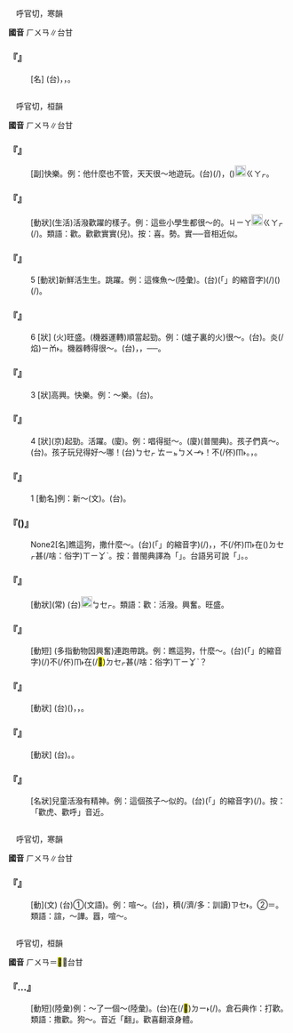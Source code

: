
=={{ruby|<mark>&#xf9844;</mark>|ㄏㄨㄢ}}==

　呼官切，寒韻

'''國音''' <rt>ㄏㄨㄢ</rt>∥台甘

    

==='''『{{ruby|<mark>&#xf9844;</mark>|ㄏㄨㄢ}}』'''===
: [名] (台){{ruby|野|ㄧㄚˋ}}{{ruby|獸|ㄒㄧㄨ˪}}，{{ruby|形|ㄏㄧㄥˊ}}{{ruby|像|ㄑㄧㆧ˫}}{{ruby|/|ㄑㄧㆫ˫}}{{ruby|豬|ㄉㄨ}}{{ruby|/|ㄉㄧ}}，{{ruby|毛|ㄇㆦ}}{{ruby|/|ㄇㆭˊ}}{{ruby|可|ㄎㄜˋ}}{{ruby|以|ㄧˋ}}{{ruby|做|ㄗㄨㆤ˪}}{{ruby|/|ㄗㄜ˪}}{{ruby|筆|ㄅㄧㆵ}}。
    

=={{ruby|歡|ㄏㄨㄢ}}==

　呼官切，桓韻

'''國音''' <rt>ㄏㄨㄢ</rt>∥台甘

    

==='''『{{ruby|歡|ㄏㄨㄢ}}{{ruby|樂|ㄌㄜˋ}}』'''===
: [副]快樂。例：他什麼也不管，天天很～地遊玩。(台){{ruby|伊|ㄧ}}{{ruby|攏|ㄌㆲˋ}}{{ruby|無|ㆠㄜˊ}}{{ruby|管|ㄍㄨㄢˋ}}(/{{ruby|插|ㄘㄚㆴ}}){{ruby|半|ㄅㄨㆩ˪}}{{ruby|項|ㄏㄤ˫}}，({{ruby|一|ㄐㄧㆵ ͘}}{{ruby|日|ㆢㄧㆵ ͘}}{{ruby|/|ㄌㄧㆵ ͘}}{{ruby|食|ㄐㄧㄚㆷ ͘}}{{ruby|飽|ㄅㄚˋ}}){{ruby|<mark>&#xffae6;</mark>|ㄑㄧㆵ}}{{ruby|<mark>&#xffaec;</mark>|ㄊㄜˊ}}[[File:fa42.png|20px]]<rt>ㄍㄚㆷ</rt>{{ruby|誠|ㄐㄧㆩˊ}}{{ruby|樂|ㄌㄚ}}{{ruby|天|ㄊㄧㄢ}}。
    

==='''『{{ruby|歡|ㄏㄨㄢ}}{{ruby|勢|·ㄕˋ}}』'''===
: [動狀](生活)活潑歡躍的樣子。例：這些小學生都很～的。{{ruby|(台)|ㄉㆱㆴ ͘}}<rt>ㄐㄧㄚ</rt>{{ruby|丌|ㆤ}}{{ruby|學|ㄏㄚㆶ ͘}}{{ruby|生|ㄒㄧㄥ}}{{ruby|仔|ㄚ}}{{ruby|攏|ㄌㆲˋ}}{{ruby|歡|ㄏㄨㆩ}}{{ruby|喜|ㄏㄧˋ}}[[File:fa42.png|20px]]<rt>ㄍㄚㆷ</rt>{{ruby|蹼|ㄆㆦㆶ}}{{ruby|蹼|ㄆㆦㆶ}}(/{{ruby|咈|ㄆㄨㆵ ͘}}{{ruby|咈|ㄆㄨㆵ ͘}}){{ruby|跳|ㄊㄧㄠ˪}}。類語：歡{{ruby|實|·ㄕˊ}}。歡歡實實(兒)。按：喜。勢。實──音相近似。
    

==='''『{{ruby|歡|ㄏㄨㄢ}}』'''===
:5  [動狀]新鮮活生生。跳躍。例：這條魚～(陸彙)。(台){{ruby|<mark>&#xffb50;</mark>|ㄐㄧㆵ}}(「{{ruby|此|ㄐㄧˋ}}{{ruby|一|ㄐㄧㆵ ͘}}」的縮音字)(/{{ruby|此|ㄐㄧㆵ}}){{ruby|尾|ㆠㆤˋ}}{{ruby|/|ㆠㄨㆤˋ}}{{ruby|魚|ㄏㄧˊ}}({{ruby|新|ㄒㄧㄣ}}{{ruby|鮮|ㄒㄧㄢ}}){{ruby|活|ㄨㄚㆷ ͘}}{{ruby|跳|ㄊㄧㄠ˪}}{{ruby|跳|ㄊㄧㄠ˪}}(/{{ruby|咈|ㄆㄨㆵ ͘}}{{ruby|咈|ㄆㄨㆵ ͘}}{{ruby|跳|ㄊㄧㄠ˪}})。
    

==='''『{{ruby|歡|ㄏㄨㄢ}}』'''===
:6  [狀] (火)旺盛。(機器運轉)順當起勁。例：(爐子裏的火)很～。(台){{ruby|誠|ㄐㄧㆩˊ}}{{ruby|旺|ㆲ˫}}。炎(/焰)<rt>ㄧㆰ˫</rt>。機器轉得很～。(台){{ruby|機|ㄍㄧ}}{{ruby|器|ㄎㄧ˪}}{{ruby|轉|ㄉㆭˋ}}{{ruby|<mark>&#xffa42;</mark>|ㄍㄚㆷ}}{{ruby|真|ㄐㄧㄣ}}{{ruby|緊|ㄍㄧㄣˋ}}，{{ruby|順|ㄙㄨㄣ˫}}{{ruby|勢|ㄙㆤ˪}}，{{ruby|好|ㄏㄜˋ}}{{ruby|勢|ㄙㆤ˪}}──{{ruby|<mark>&#xffa55;</mark>|ㆣㄠˊ}}{{ruby|轉|ㄉㆭˋ}}。
    

==='''『{{ruby|歡|ㄏㄨㄢ}}』'''===
:3  [狀]高興。快樂。例：～樂。(台){{ruby|歡|ㄏㄨㆩ}}{{ruby|喜|ㄏㄧˋ}}。
    

==='''『{{ruby|歡|ㄏㄨㄢ}}』'''===
:4  [狀](京)起勁。活躍。(廈){{ruby|綿|ㄇㄧˊ}}。例：唱得挺～。(廈){{ruby|唱|ㄑㄧㆧ˪}}{{ruby|/|ㄑㄧㆫ˪}}{{ruby|甲|ㄍㄚㆷ}}{{ruby|真|ㄐㄧㄣ}}{{ruby|綿|ㄇㄧˊ}}(普閩典)。孩子們真～。(台){{ruby|<mark>&#xffb51;</mark>|ㆣㄧㄣˋ}}{{ruby|仔|ㄚ}}{{ruby|<mark>&#xf99c8;</mark>|ㄑㄧㄚㆶ ͘}}{{ruby|<mark>&#xf99c8;</mark>|ㄑㄧㄚㆶ ͘}}{{ruby|跳|ㄉㄧㄜˊ}}{{ruby|真|ㄐㄧㄣ}}{{ruby|歡|ㄏㄨㆩ}}{{ruby|喜|ㄏㄧˋ}}。孩子玩兒得好～哪！(台){{ruby|<mark>&#xffb51;</mark>|ㆣㄧㄣˋ}}{{ruby|仔|ㄗㄨㄟˇ}}<rt>ㄅㆤㆷ ͘</rt><rt>ㄊㄧㆵ</rt>{{ruby|<mark>&#xffaec;</mark>|ㄊㄜˊ}}{{ruby|<mark>&#xffa42;</mark>|ㄍㄚㆷ}}{{ruby|足|ㄐㄧㆦㆶ}}{{ruby|歡|ㄏㄨㆩ}}{{ruby|喜|ㄏㄧˋ}}<rt>ㄅㄨㆪ˫</rt>{{ruby|·|ㆦ}}！{{ruby|歡|ㄏㄨㆩ}}{{ruby|喜|ㄏㄧˋ}}{{ruby|<mark>&#xffa42;</mark>|ㄍㄚㆷ}}不(/伓)<rt>ㆬ˫</rt>{{ruby|知|ㄗㄞ}}{{ruby|人|ㄌㄤˊ}}{{ruby|去|ㄎㄧ˪}}。{{ruby|迷|ㆠㄧˊ}}{{ruby|/|ㆠㆤˊ}}{{ruby|去|ㄎㄧ˪}}，{{ruby|入|ㆢㄧㆴ ͘}}{{ruby|/|ㄌㄧㆴ}}{{ruby|神|ㄒㄧㄣˊ}}{{ruby|去|ㄎㄧ˪}}。
    

==='''『{{ruby|歡|ㄏㄨㄢ}}』'''===
:1  [動名]例：新～(文)。(台){{ruby|謂|ㄨㄧ˫}}{{ruby|新|ㄒㄧㄣ}}{{ruby|相|ㄒㄧㆲ}}{{ruby|愛|ㄞ˪}}{{ruby|丌|ㆤ}}{{ruby|人|ㄌㄤˊ}}。
    

==='''『{{ruby|歡|ㄏㄨㄢ}}({{ruby|兒|ㄦ}})』'''===
: None2[名]瞧這狗，撒什麼～。(台){{ruby|汝|ㄌㄧˋ}}{{ruby|看|ㄎㄨㆩ˪}}{{ruby|<mark>&#xffb50;</mark>|ㄐㄧㆵ}}(「{{ruby|此|ㄐㄧˋ}}{{ruby|一|ㄐㄧㆵ ͘}}」的縮音字)(/{{ruby|此|ㄐㄧㆵ}}){{ruby|隻|ㄐㄧㄚㆷ}}{{ruby|狗|ㄍㄠˋ}}，{{ruby|撲|ㄆㆦㆶ ͘}}{{ruby|撲|ㄆㆦㆶ ͘}}{{ruby|跳|ㄊㄧㄠ˪}}，不(/伓)<rt>ㆬ˫</rt>{{ruby|知|ㄗㄞ}}在({{ruby|/|ㄍㆧ˪}})<rt>ㄉㆤㆷ</rt>{{ruby|歡|ㄏㄨㆩ}}{{ruby|喜|ㄏㄧˋ}}甚(/啥：俗字)<rt>ㄒㄧㆩˋ</rt>{{ruby|貨|ㄏㆤ˪}}{{ruby|/|ㄏㄨㆤ˪}}。按：普閩典譯為「{{ruby|<mark>&#xf99c8;</mark>|ㄑㄧㆤㆶ ͘}}{{ruby|<mark>&#xf99c8;</mark>|ㄑㄧㆤㆶ ͘}}{{ruby|跳|ㄊㄧㄠ˪}}」。台語另可說「{{ruby|<mark>&#xf99c8;</mark>|ㄑㄧㄚㆶ ͘}}{{ruby|<mark>&#xf99c8;</mark>|ㄑㄧㄚㆶ ͘}}{{ruby|跳|ㄉㄧㄜˊ}}」。{{ruby|踔|ㄑㄧㄚㆶ ͘}}{{ruby|踔|ㄑㄧㄚㆶ ͘}}{{ruby|跳|ㄉㄧㄜˊ}}。
    

==='''『{{ruby|歡|ㄏㄨㄢ}}{{ruby|天|ㄊㄧㄢ}}{{ruby|喜|ㄒㄧˇ}}{{ruby|地|ㄉㄧˋ}}』'''===
: [動狀](常) (台){{ruby|歡|ㄏㄨㆩ}}{{ruby|喜|ㄏㄧˋ}}{{ruby|<mark>&#xffa42;</mark>|ㄍㄚㆷ}}[[File:fa49.png|20px]]<rt>ㆠㆤㆷ</rt>{{ruby|/|ㆠㄨㆤㆷ}}{{ruby|趴|ㄅㆤㆷ}}{{ruby|起|·ㄎㄧˋ}}{{ruby|來|·ㄌㄞˊ}}{{ruby|跳|ㄊㄧㄠ˪}}。類語：歡：活潑。興奮。旺盛。
    

==='''『{{ruby|撒|ㄙㄚ}}{{ruby|歡|ㄏㄨㄢ}}{{ruby|兒|ㄦ}}』'''===
: [動短] (多指動物因興奮)連跑帶跳。例：瞧這狗，{{ruby|～|ㄙㄚ}}什麼～。(台){{ruby|汝|ㄌㄧˋ}}{{ruby|看|ㄎㄨㆩ˪}}{{ruby|<mark>&#xffb50;</mark>|ㄐㄧㆵ}}(「{{ruby|此|ㄐㄧˋ}}{{ruby|一|ㄐㄧㆵ ͘}}」的縮音字)(/{{ruby|此|ㄐㄧㆵ}}){{ruby|隻|ㄐㄧㄚㆷ}}{{ruby|狗|ㄍㄠˋ}}{{ruby|咈|ㄆㄨㆵ ͘}}{{ruby|咈|ㄆㄨㆵ ͘}}{{ruby|跳|ㄊㄧㄠ˪}}不(/伓)<rt>ㆬ˫</rt>{{ruby|知|ㄗㄞ}}在(/<mark>&#xf9549;</mark>)<rt>ㄉㆤㆷ</rt>{{ruby|歡|ㄏㄨㆩ}}{{ruby|喜|ㄏㄧˋ}}甚(/啥：俗字)<rt>ㄒㄧㆩˋ</rt>{{ruby|/|ㄙㆩ}}{{ruby|麼|ㄇㄧㆷ}}？
    

==='''『{{ruby|歡|ㄏㄨㄢ}}{{ruby|蹦|ㄅㄥˋ}}{{ruby|亂|ㄌㄨㄢˋ}}{{ruby|跳|ㄊㄧㄠˋ}}』'''===
: [動狀] (台)({{ruby|<mark>&#xffb51;</mark>|ㆣㄧㄣˋ}}{{ruby|孲|ㄚˋ}}){{ruby|活|ㄏㄨㄚㆵ ͘}}{{ruby|潑|ㄆㄨㄚㆵ}}{{ruby|蹼|ㄆㆦㆶ ͘}}{{ruby|蹼|ㄆㆦㆶ ͘}}{{ruby|跳|ㄊㄧㄠ˪}}，{{ruby|<mark>&#xf8fc2;</mark>|ㄆㄨㆵ ͘}}{{ruby|<mark>&#xf8fc2;</mark>|ㄆㄨㆵ ͘}}{{ruby|跳|ㄊㄧㄠ˪}}，{{ruby|骹|ㄎㄚ}}{{ruby|鬆|ㄙㄤ}}{{ruby|手|ㄑㄧㄨˋ}}{{ruby|弄|ㄌㄤ˫}}。
    

==='''『{{ruby|喜|ㄒㄧˇ}}{{ruby|歡|·ㄏㄨㄢ}}』'''===
: [動狀] (台){{ruby|有|ㄨ˫}}{{ruby|合|ㄍㄚㆷ}}{{ruby|意|ㄧ˪}}。{{ruby|感|ㄍㆰˋ}}{{ruby|覺|ㄍㄚㆶ}}{{ruby|興|ㄏㄧㄥ˪}}{{ruby|趣|ㄘㄨ˪}}。
    

==='''『{{ruby|歡|ㄏㄨㄢ}}{{ruby|虎|ㄏㄨˇ}}{{ruby|兒|ㄦ}}』'''===
: [名狀]兒童活潑有精神。例：這個孩子～似的。(台){{ruby|<mark>&#xffb50;</mark>|ㄐㄧㆵ}}(「{{ruby|此|ㄐㄧˋ}}{{ruby|一|ㄐㄧㆵ ͘}}」的縮音字)(/{{ruby|此|ㄐㄧㆵ}}){{ruby|個|ㆤˊ}}{{ruby|<mark>&#xffb51;</mark>|ㆣㄧㄣˋ}}{{ruby|仔|ㄚ}}{{ruby|蹼|ㄆㆦㆶ ͘}}{{ruby|蹼|ㄆㆦㆶ ͘}}{{ruby|跳|ㄊㄧㄠ˪}}{{ruby|恰|ㄍㄚㆷ}}{{ruby|那|ㄋㄚˋ}}{{ruby|虎|ㄏㆦˋ}}{{ruby|仔|ㄚ}}{{ruby|囝|ㄍㆩˋ}}{{ruby|/|ㄍㄧㆩˋ}}。按：「歡虎、歡呼」音近。
    

=={{ruby|讙|ㄏㄨㄢ}}==

　呼官切，寒韻

'''國音''' <rt>ㄏㄨㄢ</rt>∥台甘

    

==='''『{{ruby|讙|ㄏㄨㄢ}}』'''===
: [動](文) (台)①{{ruby|譁|ㄏㄨㄚ˫}}(文語)。例：喧～。(台){{ruby|大|ㄉㄨㄚ˫}}{{ruby|聲|ㄒㄧㆩ}}{{ruby|嚷|ㄌㄧㄤˋ}}{{ruby|/|ㆢㄧㆲˋ}}，{{ruby|真|ㄐㄧㄣ}}穧(/濟/多：訓讀)<rt>ㄗㆤ˫</rt>{{ruby|/|ㄗㄨㆤ˫}}{{ruby|人|ㄌㄤˊ}}{{ruby|大|ㄉㄨㄚ˫}}{{ruby|聲|ㄒㄧㆩ}}{{ruby|講|ㄍㆲˋ}}{{ruby|→|ㄍㆲ}}{{ruby|話|ㄨㆤ˫}}{{ruby|譁|ㄏㄨㄚ˫}}{{ruby|譁|ㄏㄨㄚ˫}}{{ruby|滾|ㄍㄨㄣˋ}}。②＝{{ruby|歡|ㄏㄨㆩ}}。類語：諠，～譁。囂，喧～。
    

=={{ruby|獾|ㄏㄨㄢ}}==

　呼官切，桓韻

'''國音''' <rt>ㄏㄨㄢ</rt>＝<mark>&#xf9844;</mark>∥台甘

    

==='''『{{ruby|打|ㄉㄚˇ}}…{{ruby|獾|ㄏㄨㄢ}}』'''===
: [動短](陸彙)例：～了一個～(陸彙)。(台){{ruby|狗|ㄍㄠˋ}}在(/<mark>&#xf9853;</mark>)<rt>ㄉㄧ˫</rt>{{ruby|地|ㄉㄨㆤ˫}}{{ruby|/|ㄉㆤ˫}}{{ruby|上|ㄒㄧㆲ˫}}{{ruby|翻|ㄏㄨㄢ}}{{ruby|一|ㄐㄧㆵ ͘}}{{ruby|個|ㆤˊ}}{{ruby|滾|ㄍㄨㄣˋ}}(/{{ruby|身|ㄒㄧㄣ}})。倉石典作：打歡。類語：撒歡。狗～。音近「翻」。歡喜翻滾身體。
    

